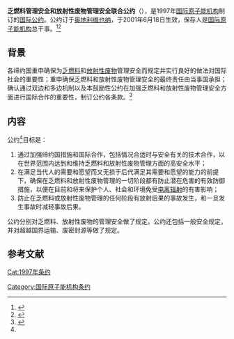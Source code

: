 {{Infobox treaty
|name=乏燃料管理安全和放射性废物管理安全联合公约
|date_signed=1997年9月5日
|date_effective=2001年6月18日
|location_signed={{AUT}}[[维也纳|维也纳]]
|depositor=[[国际原子能机构|国际原子能机构]]总干事
|languages=阿拉伯文、中文、英文、法文、俄文和西班牙文
|signatories=42
|parties=83（截至2020年3月13日)
}}

'''乏燃料管理安全和放射性废物管理安全联合公约'''（{{lang-en|Joint Convention on the Safety of Spent Fuel Management and on the Safety of Radioactive Waste Management}}），是1997年[[国际原子能机构|国际原子能机构]]制订的[[国际公约|国际公约]]。公约订于[[奥地利|奥地利]][[维也纳|维也纳]]，于2001年6月18日生效，保存人是[[国际原子能机构|国际原子能机构]]总干事。<ref>{{Cite web|title=Agreement Status|url=http://www-legacy.iaea.org/Publications/Documents/Conventions/jointconv_status.pdf|publisher=IAEA|language=en|accessdate=2021年1月5日|archive-date=2019年5月27日|archive-url=https://web.archive.org/web/20190527155709/https://www-legacy.iaea.org/Publications/Documents/Conventions/jointconv_status.pdf|dead-url=no}}</ref><ref>{{Cite web|title=乏燃料管理安全和放射性废物管理安全联合公约|url=http://treaty.mfa.gov.cn/Treaty/web/detail1.jsp?objid=1531876076146|publisher=中华人民共和国条约数据库|language=zh-hans|accessdate=2021年1月5日|archive-date=2021年10月14日|archive-url=https://web.archive.org/web/20211014041343/http://treaty.mfa.gov.cn/Treaty/web/detail1.jsp?objid=1531876076146|dead-url=no}}</ref>

== 背景 ==
各缔约国重申确保为[[乏燃料|乏燃料]]和[[放射性废物|放射性废物]]管理安全而规定并实行良好的做法对国际社会的重要性；重申确保乏燃料和放射性废物管理安全的最终责任由当事国承担；确认通过双边和多边机制以及本鼓励性公约在加强乏燃料和放射性废物管理安全方面进行国际合作的重要性，制订公约各条款。<ref name=":0">{{Cite web|title=乏燃料管理安全和放射性废物管理安全联合公约|url=http://treaty.mfa.gov.cn/tykfiles/20180718/1531876076146.pdf|publisher=中华人民共和国条约数据库|language=zh-hans|accessdate=2021年1月5日}}</ref>

== 内容 ==
公约<ref name=":0"/>目标是：
# 通过加强缔约国措施和国际合作，包括情况合适时与安全有关的技术合作，以在世界范围内达到和维持乏燃料和放射性废物管理方面的高安全水平；
# 在满足当代人的需要和愿望而又无损于后代满足其需要和愿望的能力的前提下，确保在乏燃料和放射性废物管理的一切阶段都有防止潜在危害的有效防御措施，以便在目前和将来保护个人、社会和环境免受[[电离辐射|电离辐射]]的有害影响；
# 防止在乏燃料或放射性废物管理的任何阶段有放射后果的事故发生，和一旦发生事故时减轻事故后果。
公约分别对乏燃料、放射性废物的管理安全做了规定。公约还包括一般安全规定，并对超越国界运输、废密封源等做了规定。

== 参考文献 ==
{{reflist}}

[[Cat:1997年条约|Cat:1997年条约]]
[[Category:国际原子能机构条约|Category:国际原子能机构条约]]
